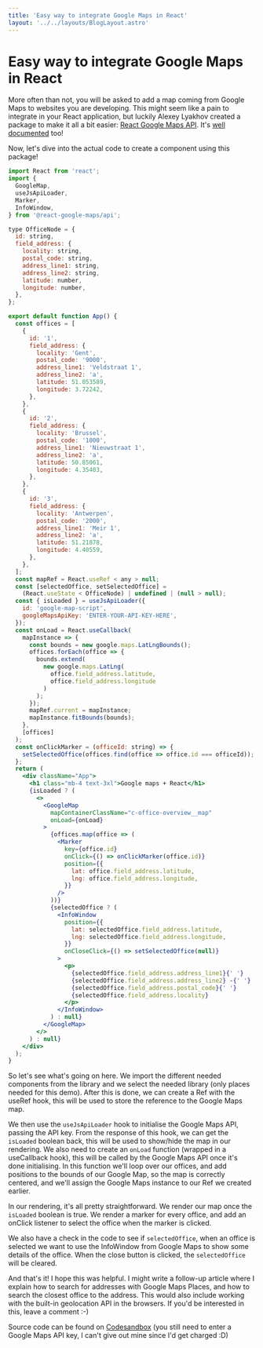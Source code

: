 ```yaml
---
title: 'Easy way to integrate Google Maps in React'
layout: '../../layouts/BlogLayout.astro'
---
```


# Easy way to integrate Google Maps in React

More often than not, you will be asked to add a map coming from Google Maps to websites
you are developing. This might seem like a pain to integrate in your React application,
but luckily Alexey Lyakhov created a package to make it all a bit easier: [React
Google Maps API](https://github.com/JustFly1984/react-google-maps-api). It's [well
documented](https://react-google-maps-api-docs.netlify.app/) too!

Now, let's dive into the actual code to create a component using this package!

```jsx
import React from 'react';
import {
  GoogleMap,
  useJsApiLoader,
  Marker,
  InfoWindow,
} from '@react-google-maps/api';

type OfficeNode = {
  id: string,
  field_address: {
    locality: string,
    postal_code: string,
    address_line1: string,
    address_line2: string,
    latitude: number,
    longitude: number,
  },
};

export default function App() {
  const offices = [
    {
      id: '1',
      field_address: {
        locality: 'Gent',
        postal_code: '9000',
        address_line1: 'Veldstraat 1',
        address_line2: 'a',
        latitude: 51.053589,
        longitude: 3.72242,
      },
    },
    {
      id: '2',
      field_address: {
        locality: 'Brussel',
        postal_code: '1000',
        address_line1: 'Nieuwstraat 1',
        address_line2: 'a',
        latitude: 50.85061,
        longitude: 4.35403,
      },
    },
    {
      id: '3',
      field_address: {
        locality: 'Antwerpen',
        postal_code: '2000',
        address_line1: 'Meir 1',
        address_line2: 'a',
        latitude: 51.21878,
        longitude: 4.40559,
      },
    },
  ];
  const mapRef = React.useRef < any > null;
  const [selectedOffice, setSelectedOffice] =
    (React.useState < OfficeNode) | undefined | (null > null);
  const { isLoaded } = useJsApiLoader({
    id: 'google-map-script',
    googleMapsApiKey: 'ENTER-YOUR-API-KEY-HERE',
  });
  const onLoad = React.useCallback(
    mapInstance => {
      const bounds = new google.maps.LatLngBounds();
      offices.forEach(office => {
        bounds.extend(
          new google.maps.LatLng(
            office.field_address.latitude,
            office.field_address.longitude
          )
        );
      });
      mapRef.current = mapInstance;
      mapInstance.fitBounds(bounds);
    },
    [offices]
  );
  const onClickMarker = (officeId: string) => {
    setSelectedOffice(offices.find(office => office.id === officeId));
  };
  return (
    <div className="App">
      <h1 class="mb-4 text-3xl">Google maps + React</h1>
      {isLoaded ? (
        <>
          <GoogleMap
            mapContainerClassName="c-office-overview__map"
            onLoad={onLoad}
          >
            {offices.map(office => (
              <Marker
                key={office.id}
                onClick={() => onClickMarker(office.id)}
                position={{
                  lat: office.field_address.latitude,
                  lng: office.field_address.longitude,
                }}
              />
            ))}
            {selectedOffice ? (
              <InfoWindow
                position={{
                  lat: selectedOffice.field_address.latitude,
                  lng: selectedOffice.field_address.longitude,
                }}
                onCloseClick={() => setSelectedOffice(null)}
              >
                <p>
                  {selectedOffice.field_address.address_line1}{' '}
                  {selectedOffice.field_address.address_line2} -{' '}
                  {selectedOffice.field_address.postal_code}{' '}
                  {selectedOffice.field_address.locality}
                </p>
              </InfoWindow>
            ) : null}
          </GoogleMap>
        </>
      ) : null}
    </div>
  );
}
```

So let's see what's going on here.
We import the different needed components from the library and we select the needed library (only places needed for this demo).
After this is done, we can create a Ref with the useRef hook, this will be used to store the reference to the Google Maps map.

We then use the `useJsApiLoader` hook to initialise the Google Maps API, passing the API key.
From the response of this hook, we can get the `isLoaded` boolean back, this will be used to show/hide the map in our rendering.
We also need to create an `onLoad` function (wrapped in a useCallback hook), this will be called by the Google Maps API once it's done initialising.
In this function we'll loop over our offices, and add positions to the bounds of our Google Map, so the map is correctly centered, and we'll assign the Google Maps instance to our Ref we created earlier.

In our rendering, it's all pretty straightforward. We render our map once the `isLoaded` boolean is true.
We render a marker for every office, and add an onClick listener to select the office when the marker is clicked.

We also have a check in the code to see if `selectedOffice`, when an office is selected we want to use the InfoWindow from Google Maps to show some details of the office.
When the close button is clicked, the `selectedOffice` will be cleared.

And that's it!
I hope this was helpful.
I might write a follow-up article where I explain how to search for addresses with Google Maps Places, and how to search the closest office to the address. This would also include working with the built-in geolocation API in the browsers.
If you'd be interested in this, leave a comment :-)

Source code can be found on [Codesandbox](https://codesandbox.io/s/gracious-hypatia-fowlq) (you still need to enter a Google Maps API key, I can't give out mine since I'd get charged :D)
